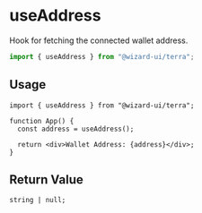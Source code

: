 # useAddress

Hook for fetching the connected wallet address.

```ts
import { useAddress } from "@wizard-ui/terra";
```

## Usage

```tsx
import { useAddress } from "@wizard-ui/terra";

function App() {
  const address = useAddress();

  return <div>Wallet Address: {address}</div>;
}
```

## Return Value

```tsx
string | null;
```
